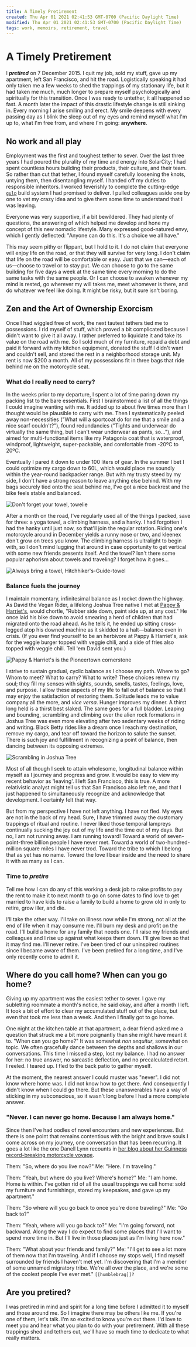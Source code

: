 ```yaml
---
title: A Timely Pretirement
created: Thu Apr 01 2021 02:41:53 GMT-0700 (Pacific Daylight Time)
modified: Thu Apr 01 2021 02:41:53 GMT-0700 (Pacific Daylight Time)
tags: work, memoirs, retirement, travel
---
```


# A Timely Pretirement

I **_pretired_** on 7 December 2015. I quit my job, sold my stuff, gave up my apartment, left San Francisco, and hit the road. Logistically speaking it had only taken me a few weeks to shed the trappings of my stationary life, but it had taken me much, much longer to prepare myself psychologically and spiritually for this transition. Once I was ready to untether, it all happened so fast. A month later the impact of this drastic lifestyle change is still sinking in. Every morning I arise smiling and erect. My smile deepens with every passing day as I blink the sleep out of my eyes and remind myself what I'm up to, what I'm free from, and where I'm going: **anywhere**.

## No work and all play

Employment was the first and toughest tether to sever. Over the last three years I had poured the plurality of my time and energy into SolarCity; I had spent countless hours building their products, their culture, and their team. So rather than cut that tether, I found myself carefully loosening the knots, untying them, then disentangling myself. I handed off my duties to responsible inheritors. I worked feverishly to complete the cutting-edge [`gulp`](gulpjs.com) build system I had promised to deliver. I pulled colleagues aside one by one to vet my crazy idea and to give them some time to understand that I was leaving.

Everyone was very supportive, if a bit bewildered. They had plenty of questions, the answering of which helped me develop and hone my concept of this new nomadic lifestyle. Many expressed good-natured envy, which I gently deflected: "Anyone can do this. It's a choice we all have."

This may seem pithy or flippant, but I hold to it. I do not claim that everyone will enjoy life on the road, or that they will survive for very long. I don't claim that life on the road will be comfortable or easy. Just that we can—each of us—choose to travel or to stay put. We can choose to go to the same building for five days a week at the same time every morning to do the same tasks with the same people. Or I can choose to awaken whenever my mind is rested, go wherever my will takes me, meet whomever is there, and do whatever we feel like doing. It might be risky, but it sure isn't boring.

## Zen and the Art of Ownership Exorcism

Once I had wiggled free of work, the next tautest tethers tied me to possessions. I rid myself of stuff, which proved a bit complicated because I didn't want to give it all away. I rather preferred to liquidate it and take its value on the road with me. So I sold much of my furniture, repaid a debt and paid it forward with my kitchen equipment, donated the stuff I didn't want and couldn't sell, and stored the rest in a neighborhood storage unit. My rent is now $200 a month. All of my possessions fit in three bags that ride behind me on the motorcycle seat.

### What do I really need to carry?

In the weeks prior to my departure, I spent a lot of time paring down my packing list to the bare essentials. First I brainstormed a list of all the things I could imagine wanting with me. It added up to about five times more than I thought would be plausible to carry with me. Then I systematically peeled away non-necessities ("What will a sportcoat do for me that a smile and a nice scarf couldn't?"), found redundancies ("Tights and underwear do virtually the same thing, but I can't wear underwear as pants, so…"), and aimed for multi-functional items like my Patagonia coat that is waterproof, windproof, lightweight, super-packable, and comfortable from -20ºC to 20ºC.

Eventually I pared it down to under 100 liters of gear. In the summer I bet I could optimize my cargo down to 60L, which would place me soundly within the year-round backpacker range. But with my trusty steed by my side, I don't have a strong reason to leave anything else behind. With my bags securely tied onto the seat behind me, I've got a nice backrest and the bike feels stable and balanced.

![Don't forget your towel, towelie]()

After a month on the road, I've regularly used all of the things I packed, save for three: a yoga towel, a climbing harness, and a hanky. I had forgotten I had the hanky until just now, so that'll join the regular rotation. Riding one's motorcycle around in December yields a runny nose or two, and kleenex don't grow on trees you know. The climbing harness is ultralight to begin with, so I don't mind lugging that around in case opportunity to get vertical with some new friends presents itself. And the towel? Isn't there some popular aphorism about towels and traveling? I forget how it goes…

![Always bring a towel, Hitchhiker's-Guide-towel]()

### Balance fuels the journey

I maintain momentary, infinitesimal balance as I rocket down the highway. As David the Vegan Rider, a lifelong Joshua Tree native I met at [Pappy & Harriet's](http://www.pappyandharriets.com), would chortle, "Rubber side down, paint side up, at any cost." He once laid his bike down to avoid smearing a herd of children that had migrated onto the road ahead. As he tells it, he ended up sitting cross-legged atop his downed machine as it skidded to a halt—balance even in crisis. (If you ever find yourself to be an herbivore at Pappy & Harriet's, ask for the veggie burger topped with veggie chili, and a side of fries also topped with veggie chili. Tell 'em David sent you.)

![Pappy & Harriet's is the Pioneertown cornerstone]()

I strive to sustain gradual, cyclic balance as I choose my path. Where to go? Whom to meet? What to carry? What to write? These choices renew my soul; they fill my senses with sights, sounds, smells, tastes, feelings, love, and purpose. I allow these aspects of my life to fall out of balance so that I may enjoy the satisfaction of restoring them. Solitude leads me to value company all the more, and _vice versa_. Hunger improves my dinner. A thirst long held is a thirst best slaked. The same goes for a full bladder. Leaping and bounding, scrambling and climbing over the alien rock formations in Joshua Tree was even more elevating after two sedentary weeks of riding and writing. Black Betty rides like a dream once I reach my destination, remove my cargo, and tear off toward the horizon to salute the sunset. There is such joy and fulfillment in recognizing a point of balance, then dancing between its opposing extremes.

![Scrambling in Joshua Tree]()

Most of all though I seek to attain wholesome, longitudinal balance within myself as I journey and progress and grow. It would be easy to view my recent behavior as 'leaving'. I left San Francisco, this is true. A more relativistic analyst might tell us that San Francisco also left me, and that I just happened to simultaneously recognize and acknowledge that development. I certainly felt that way.

But from my perspective I have not left anything. I have not fled. My eyes are not in the back of my head. Sure, I have trimmed away the customary trappings of ritual and routine. I never liked those temporal lampreys continually sucking the joy out of my life and the time out of my days. But no, I am not running away. I am running toward! Toward a world of seven-point-three billion people I have never met. Toward a world of two-hundred-million square miles I have never trod. Toward the tribe to which I belong that as yet has no name. Toward the love I bear inside and the need to share it with as many as I can.

### Time to **_pretire_**

Tell me how I can do any of this working a desk job to raise profits to pay the rent to make it to next month to go on some dates to find love to get married to have kids to raise a family to build a home to grow old in only to retire, grow iller, and die.

I'll take the other way. I'll take on illness now while I'm strong, not all at the end of life when it may consume me. I'll burn my desk and profit on the road. I'll build a home for any family that needs one. I'll raise my friends and colleagues and I rise up against what keeps them down. I'll give love so that it may find me. I'll never retire. I've been tired of our uninspired routines since I became aware of them. I've been pretired for a long time, and I've only recently come to admit it.

## Where do you call home? When can you go home?

Giving up my apartment was the easiest tether to sever. I gave my subletting roommate a month's notice, he said okay, and after a month I left. It took a bit of effort to clear my accumulated stuff out of the place, but even that took me less than a week. And then I finally got to go home.

One night at the kitchen table at that apartment, a dear friend asked me a question that struck me a bit more poignantly than she might have meant it to. "When can you go home?" It was somewhat _non sequitur_, somewhat on topic. We often gracefully dance between the depths and shallows in our conversations. This time I missed a step, lost my balance. I had no answer for her: no true answer, no sarcastic deflection, and no precalculated retort. I reeled. I teared up. I fled to the back patio to gather myself.

At the moment, the nearest answer I could muster was "never". I did not know where home was. I did not know how to get there. And consequently I didn't know when I could go there. But these unanswerables have a way of sticking in my subconscious, so it wasn't long before I had a more complete answer.

### "Never. I can never go home. Because I am always home."

Since then I've had oodles of novel encounters and new experiences. But there is one point that remains contentious with the bright and brave souls I come across on my journey, one conversation that has been recurring. It goes a lot like the one Danell Lynn recounts in [her blog about her Guinness record-breaking motorcycle voyage](https://danelllynn.wordpress.com/2015/05/03/experience/).

Them: "So, where do you live now?"
Me: "Here. I'm traveling."

Them: "Yeah, but where do you live? Where's home?"
Me: "I am home. Home is within. I've gotten rid of all the usual trappings we call home: sold my furniture and furnishings, stored my keepsakes, and gave up my apartment."

Them: "So where will you go back to once you're done traveling?"
Me: "Go back to?"

Them: "Yeah, where will you go back to?"
Me: "I'm going forward, not backward. Along the way I do expect to find some places that I'll want to spend more time in. But I'll live in those places just as I'm living here now."

Them: "What about your friends and family?"
Me: "I'll get to see a lot more of them now that I'm traveling. And if I choose my stops well, I find myself surrounded by friends I haven't met yet. I'm discovering that I'm a member of some unnamed migratory tribe. We're all over the place, and we're some of the coolest people I've ever met." `[[humblebrag]]?`

## Are you pretired?

I was pretired in mind and spirit for a long time before I admitted it to myself and those around me. So I imagine there may be others like me. If you're one of them, let's talk. I'm so excited to know you're out there. I'd love to meet you and hear what you plan to do with your pretirement. With all these trappings shed and tethers cut, we'll have so much time to dedicate to what really matters.

